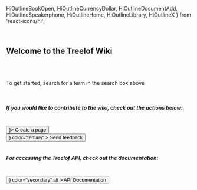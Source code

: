   HiOutlineBookOpen,
  HiOutlineCurrencyDollar,
  HiOutlineDocumentAdd,
  HiOutlineSpeakerphone,
  HiOutlineHome,
  HiOutlineLibrary,
  HiOutlineX
} from 'react-icons/hi';

<br />

## Welcome to the Treelof Wiki

<br />

<TreelofIcon width={150} height={150} />

<br />

To get started, search for a term in the search box above

<br />

##### If you would like to contribute to the wiki, check out the actions below:

<br />
<Button startIcon={<HiOutlineDocumentAdd className="text-lg" />}>
  Create a page
</Button>
<br />
<Button
  startIcon={<HiOutlineSpeakerphone className="text-lg" />}
  color="tertiary"
>
  Send feedback
</Button>
<br />
<br />

##### For accessing the Treelof API, check out the documentation:

<br />
<Button
  startIcon={<HiOutlineLibrary className="text-lg" />}
  color="secondary"
  alt
>
  API Documentation
</Button>

